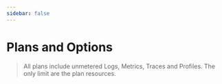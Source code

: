 ```yaml
---
sidebar: false
---
```



# Plans and Options

> All plans include unmetered Logs, Metrics, Traces and Profiles. The only limit are the plan resources.

<PricingCalculator />
